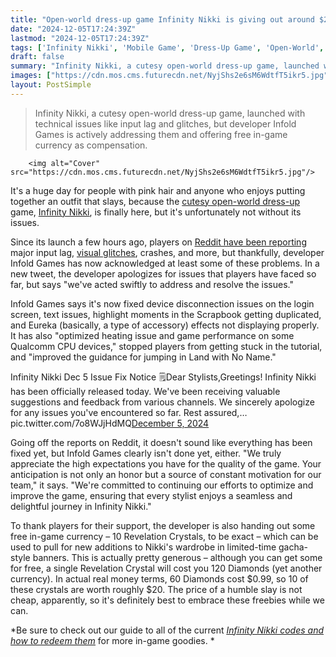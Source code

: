 ```yaml
---
title: "Open-world dress-up game Infinity Nikki is giving out around $20 of free gacha pulls as dev apologizes and rolls out fixes for day-1 issues, promising more improvements to come"
date: "2024-12-05T17:24:39Z"
lastmod: "2024-12-05T17:24:39Z"
tags: ['Infinity Nikki', 'Mobile Game', 'Dress-Up Game', 'Open-World', 'Gacha']
draft: false
summary: "Infinity Nikki, a cutesy open-world dress-up game, launched with technical issues like input lag and glitches, but developer Infold Games is actively addressing them and offering free in-game currency as compensation."
images: ["https://cdn.mos.cms.futurecdn.net/NyjShs2e6sM6WdtfT5ikr5.jpg"]
layout: PostSimple
---
```

> Infinity Nikki, a cutesy open-world dress-up game, launched with technical issues like input lag and glitches, but developer Infold Games is actively addressing them and offering free in-game currency as compensation.


        <img alt="Cover" src="https://cdn.mos.cms.futurecdn.net/NyjShs2e6sM6WdtfT5ikr5.jpg"/>
        
It's a huge day for people with pink hair and anyone who enjoys putting together an outfit that slays, because the [cutesy open-world dress-up](https://www.gamesradar.com/games/open-world/infinity-nikki-is-a-stunning-open-world-game-that-somehow-fits-in-almost-everything-ive-ever-wanted-and-i-already-cant-wait-to-play-more/) game, [<u>Infinity Nikki</u>](https://www.gamesradar.com/infinity-nikki/), is finally here, but it's unfortunately not without its issues. 

Since its launch a few hours ago, players on [<u>Reddit have been reporting</u>](https://www.reddit.com/r/InfinityNikki/comments/1h78abt/tech_support_megathread/?utm_source=share&utm_medium=web3x&utm_name=web3xcss&utm_term=1&utm_content=share_button) major input lag, [<u>visual glitches</u>](https://www.reddit.com/r/InfinityNikki/comments/1h7300h/got_absolutely_wild_bug/), crashes, and more, but thankfully, developer Infold Games has now acknowledged at least some of these problems. In a new tweet, the developer apologizes for issues that players have faced so far, but says "we've acted swiftly to address and resolve the issues."

Infold Games says it's now fixed device disconnection issues on the login screen, text issues, highlight moments in the Scrapbook getting duplicated, and Eureka (basically, a type of accessory) effects not displaying properly. It has also "optimized heating issue and game performance on some Qualcomm CPU devices," stopped players from getting stuck in the tutorial, and "improved the guidance for jumping in Land with No Name."

Infinity Nikki Dec 5 Issue Fix Notice 🗒️Dear Stylists,Greetings! Infinity Nikki has been officially released today. We've been receiving valuable suggestions and feedback from various channels. We sincerely apologize for any issues you've encountered so far. Rest assured,… pic.twitter.com/7o8WJjHdMQ[December 5, 2024](https://twitter.com/InfinityNikkiEN/status/1864680584431456637)

Going off the reports on Reddit, it doesn't sound like everything has been fixed yet, but Infold Games clearly isn't done yet, either. "We truly appreciate the high expectations you have for the quality of the game. Your anticipation is not only an honor but a source of constant motivation for our team," it says. "We're committed to continuing our efforts to optimize and improve the game, ensuring that every stylist enjoys a seamless and delightful journey in Infinity Nikki."

To thank players for their support, the developer is also handing out some free in-game currency – 10 Revelation Crystals, to be exact – which can be used to pull for new additions to Nikki's wardrobe in limited-time gacha-style banners. This is actually pretty generous – although you can get some for free, a single Revelation Crystal will cost you 120 Diamonds (yet another currency). In actual real money terms, 60 Diamonds cost $0.99, so 10 of these crystals are worth roughly $20. The price of a humble slay is not cheap, apparently, so it's definitely best to embrace these freebies while we can.

*Be sure to check out our guide to all of the current *[<u><em>Infinity Nikki codes and how to redeem them</em></u>](https://www.gamesradar.com/games/open-world/infinity-nikki-codes-redeem/)* for more in-game goodies. *
        
